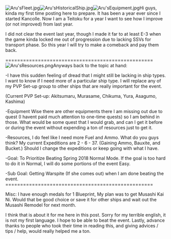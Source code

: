 [[File:Aru'sFleet.jpg|thumb]][[File:Aru'sHistoricalShip.jpg|thumb]][[File:Aru'sEquipment.jpg|thumb]]Hi guys, kinda my first time posting here to prepare. It has been a year ever since I started Kancolle. Now I am a Teitoku for&nbsp;a year I want to see how I improve (or not improved) from last year.

I did not clear the event last year, though I made it far to at least E-3 when the game kinda locked me out of progression due to lacking SSVs for transport phase. So this year I will try to make a comeback and pay them back.

==================================================
[[File:Aru'sResources.png|thumb]]Anyways back to the topic at hand:

-I have this sudden feeling of dread that I might still be lacking in ship types. I want to know if I need more of a particular ship type. I will replace any of my PVP Set-up group to other ships that are really important for the event.

(Current PVP Set-up: Akitsumaru, Murasame, Chikuma, Yura, Asagumo, Kashima)

-Equipment Wise there are other equipments there I am missing out due to quest (I havent paid much attention to one-time quests) so I am behind in those. What would be some quest that I would grab, and can I get it before or during the event without expending a ton of resources just to get it.

-Resources, I do feel like I need more Fuel and Ammo. What do you guys think? My current Expeditions are 2 - 6 - 37. (Gaining Ammo, Bauxite, and Bucket.) Should I change the expeditions or keep going with what I have.

-Goal: To Prioritize Beating Spring 2018 Normal Mode. If the goal is too hard to do it in Normal, I will do some portions of the event Easy.

-Sub Goal: Getting Warspite (If she comes out) when I am done beating the event.
==================================================

Misc:
I have enough medals for 1 Blueprint, My plan was to get Musashi Kai Ni. Would that be good choice or save it for other ships and wait out the Musashi Remodel for next month.

I think that is about it for me here in this post. Sorry for my terrible english, it is not my first language. I hope to be able to beat the event. Lastly, advance thanks to people who took their time in reading this, and giving advices / tips / help, would really helped me a ton.&nbsp; <ac_metadata title="[Normal] Spring Event Revenge?"> </ac_metadata>